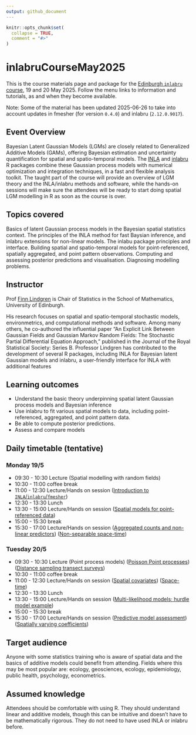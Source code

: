 ```yaml
---
output: github_document
---
```


<!-- README.md is generated from README.Rmd. Please edit that file -->

```r
knitr::opts_chunk$set(
  collapse = TRUE,
  comment = "#>"
)
```

# inlabruCourseMay2025

<!-- badges: start -->
<!-- badges: end -->

This is the course materials page and package for the
[Edinburgh `inlabru` course](https://centreforstatistics.maths.ed.ac.uk/events/upcoming-events/inlabru),
19 and 20 May 2025. Follow the menu links to information and tutorials, as and
when they become available.

Note: Some of the material has been updated 2025-06-26 to take into account updates in fmesher (for version `0.4.0`) and inlabru (`2.12.0.9017`).

## Event Overview

Bayesian Latent Gaussian Models (LGMs) are closely related to Generalized Additive Models (GAMs), offering Bayesian estimation and uncertainty quantification for spatial and spatio-temporal models. The [INLA](https://www.r-inla.org/) and [inlabru](https://inlabru-org.github.io/inlabru/) R packages combine these Gaussian process models with numerical optimization and integration techniques, in a fast and flexible analysis toolkit. The taught part of the course will provide an overview of LGM theory and the INLA/inlabru methods and software, while the hands-on sessions will make sure the attendees will be ready to start doing spatial LGM modelling in R as soon as the course is over.

## Topics covered

Basics of latent Gaussian process models in the Bayesian spatial statistics context. The principles of the INLA method for fast Baysian inference, and inlabru extensions for non-linear models. The inlabu package principles and interface. Building spatial and spatio-temporal models for point-referenced, spatially aggregated, and point pattern observations. Computing and assessing posterior predictions and visualisation. Diagnosing modelling problems.

## Instructor

Prof [Finn Lindgren](https://www.maths.ed.ac.uk/~flindgre/) is Chair of Statistics in the School of Mathematics, University of Edinburgh. 

His research focuses on spatial and spatio-temporal stochastic models, environmetrics, and computational methods and software. Among many others, he co-authored the influential paper “An Explicit Link Between Gaussian Fields and Gaussian Markov Random Fields: The Stochastic Partial Differential Equation Approach,” published in the Journal of the Royal Statistical Society: Series B. Professor Lindgren has contributed to the development of several R packages, including INLA for Bayesian latent Gaussian models and inlabru, a user-friendly interface for INLA with additional features

## Learning outcomes

- Understand the basic theory underpinning spatial latent Gaussian process models and Bayesian inference
- Use inlabru to fit various spatial models to data, including point-referenced, aggregated, and point pattern data.
- Be able to compute posterior predictions.
- Assess and compare models

## Daily timetable (tentative)

### Monday 19/5

- 09:30 - 10:30  Lecture (Spatial modelling with random fields)
- 10:30 - 11:00  coffee break
- 11:00 - 12:30  Lecture/Hands on session ([Introduction to `INLA`/`inlabru`/`fmesher`](articles/random_fields_1d.html))
- 12:30 - 13:30  Lunch
- 13:30 - 15:00  Lecture/Hands on session ([Spatial models for point-referenced data](articles/random_fields_2d.html))
- 15:00 - 15:30  break
- 15:30 - 17:00  Lecture/Hands on session
  ([Aggregated counts and non-linear predictors](articles/aggregated_counts_1d.html))
  ([Non-separable space-time](articles/nonseparable_spacetime.html))

### Tuesday 20/5

- 09:30 - 10:30  Lecture (Point process models)
  ([Poisson Point processes](https://inlabru-org.github.io/inlabru/articles/2d_lgcp.html))
  ([Distance sampling transect surveys](https://inlabru-org.github.io/inlabru/articles/2d_lgcp_distancesampling.html))
- 10:30 - 11:00  coffee break
- 11:00 - 12:30  Lecture/Hands on session
  ([Spatial covariates](articles/lgcp_2d_covars.html))
  ([Space-time](articles/lgcp_2d_spatiotemporal.html))
- 12:30 - 13:30  Lunch
- 13:30 - 15:00  Lecture/Hands on session
  ([Multi-likelihood models; hurdle model example](https://inlabru-org.github.io/inlabru/articles/zip_zap_models.html))
- 15:00 - 15:30  break
- 15:30 - 17:00  Lecture/Hands on session
  ([Predictive model assessment](https://inlabru-org.github.io/inlabru/articles/prediction_scores.html))
  ([Spatially varying coefficients](https://inlabru-org.github.io/inlabru/articles/svc.html))

## Target audience

Anyone with some statistics training who is aware of spatial data and the basics of additive models could benefit from attending. Fields where this may be most popular are: ecology, geosciences, ecology, epidemiology, public health, psychology, econometrics.

## Assumed knowledge

Attendees should be comfortable with using R. They should understand linear and additive models, though this can be intuitive and doesn’t have to be mathematically rigorous. They do not need to have used INLA or inlabru before.
